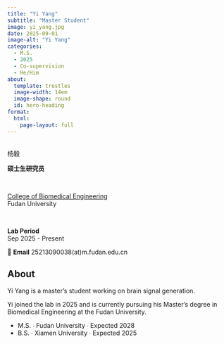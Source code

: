 ```yaml
---
title: "Yi Yang"
subtitle: "Master Student"
image: yi_yang.jpg
date: 2025-09-01
image-alt: "Yi Yang"
categories:
  - M.S.
  - 2025
  - Co-supervision
  - He/Him
about:
  template: trestles
  image-width: 14em
  image-shape: round
  id: hero-heading
format:
  html:
    page-layout: full
---
```


::: {#hero-heading}

&nbsp;
<div class="h1">杨毅</div>

**硕士生研究员**  

&nbsp;

[College of Biomedical Engineering](https://bme-college.fudan.edu.cn/)  
Fudan University

&nbsp;

**Lab Period**  
Sep 2025 - Present

📧 **Email** 25213090038(at)m.fudan.edu.cn

:::

## About

::: {.grid}

::: {.g-col-6 #about-me-1}

Yi Yang is a master's student working on brain signal generation.

:::

::: {.g-col-6 #about-me-2}

Yi joined the lab in 2025 and is currently pursuing his Master's degree in Biomedical Engineering at the Fudan University.

<ul class="fa-ul">
   <li><span class="fa-li"><i class="fa-solid fa-graduation-cap"></i></span>M.S. ∙ Fudan University ∙ Expected 2028</li>
   <li><span class="fa-li"><i class="fa-solid fa-graduation-cap"></i></span>B.S. ∙ Xiamen University ∙ Expected 2025</li>
</ul>

:::
:::